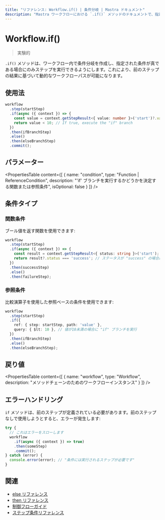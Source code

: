 ```yaml
---
title: "リファレンス: Workflow.if() | 条件分岐 | Mastra ドキュメント"
description: "Mastra ワークフローにおける `.if()` メソッドのドキュメントで、指定された条件に基づいて条件分岐を作成します。"
---
```


# Workflow.if()

> 実験的

`.if()` メソッドは、ワークフロー内で条件分岐を作成し、指定された条件が真である場合にのみステップを実行できるようにします。これにより、前のステップの結果に基づいて動的なワークフローパスが可能になります。

## 使用法

```typescript copy showLineNumbers
workflow
  .step(startStep)
  .if(async ({ context }) => {
    const value = context.getStepResult<{ value: number }>('start')?.value;
    return value < 10; // If true, execute the "if" branch
  })
  .then(ifBranchStep)
  .else()
  .then(elseBranchStep)
  .commit();
```

## パラメーター

<PropertiesTable
  content={[
    {
      name: "condition",
      type: "Function | ReferenceCondition",
      description: "'if' ブランチを実行するかどうかを決定する関数または参照条件",
      isOptional: false
    }
  ]}
/>

## 条件タイプ

### 関数条件

ブール値を返す関数を使用できます:

```typescript
workflow
  .step(startStep)
  .if(async ({ context }) => {
    const result = context.getStepResult<{ status: string }>('start');
    return result?.status === 'success'; // ステータスが "success" の場合に "if" ブランチを実行
  })
  .then(successStep)
  .else()
  .then(failureStep);
```

### 参照条件

比較演算子を使用した参照ベースの条件を使用できます:

```typescript
workflow
  .step(startStep)
  .if({
    ref: { step: startStep, path: 'value' },
    query: { $lt: 10 }, // 値が10未満の場合に "if" ブランチを実行
  })
  .then(ifBranchStep)
  .else()
  .then(elseBranchStep);
```

## 戻り値

<PropertiesTable
  content={[
    {
      name: "workflow",
      type: "Workflow",
      description: "メソッドチェーンのためのワークフローインスタンス"
    }
  ]}
/>

## エラーハンドリング

`if` メソッドは、前のステップが定義されている必要があります。前のステップなしで使用しようとすると、エラーが発生します:

```typescript
try {
  // これはエラーをスローします
  workflow
    .if(async ({ context }) => true)
    .then(someStep)
    .commit();
} catch (error) {
  console.error(error); // "条件には実行されるステップが必要です"
}
```

## 関連

- [else リファレンス](./else.mdx)
- [then リファレンス](./then.mdx)
- [制御フローガイド](../../workflows/control-flow.mdx)
- [ステップ条件リファレンス](./step-condition.mdx)
